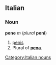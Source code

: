 ==Italian==
===Noun===
[[Category:Italian nouns]]
'''pene'''  ''m'' (''plural'' '''peni''')

#[[penis]]
#Plural of '''[[pena#Italian|pena]]'''.